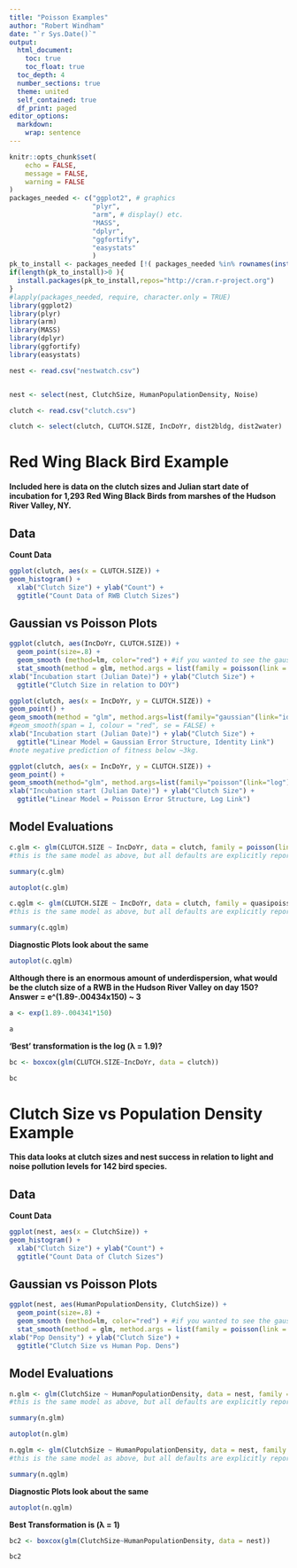 ```yaml
---
title: "Poisson Examples"
author: "Robert Windham"
date: "`r Sys.Date()`"
output:
  html_document:
    toc: true
    toc_float: true
  toc_depth: 4
  number_sections: true
  theme: united
  self_contained: true
  df_print: paged
editor_options:
  markdown:
    wrap: sentence
---
```





```r
knitr::opts_chunk$set(
	echo = FALSE,
	message = FALSE,
	warning = FALSE
)
packages_needed <- c("ggplot2", # graphics
                     "plyr",
                     "arm", # display() etc.
                     "MASS",
                     "dplyr",
                     "ggfortify",
                     "easystats"
                     )
pk_to_install <- packages_needed [!( packages_needed %in% rownames(installed.packages())  )]
if(length(pk_to_install)>0 ){
  install.packages(pk_to_install,repos="http://cran.r-project.org")
}
#lapply(packages_needed, require, character.only = TRUE)
library(ggplot2)
library(plyr)
library(arm)
library(MASS)
library(dplyr)
library(ggfortify)
library(easystats)
```




```r
nest <- read.csv("nestwatch.csv")


nest <- select(nest, ClutchSize, HumanPopulationDensity, Noise)

```





```r
clutch <- read.csv("clutch.csv")

clutch <- select(clutch, CLUTCH.SIZE, IncDoYr, dist2bldg, dist2water)


```





# Red Wing Black Bird Example



**Included here is data on the clutch sizes and Julian start date of incubation for 1,293 Red Wing Black Birds from marshes of the Hudson River Valley, NY.**






## Data 


**Count Data**



```r
ggplot(clutch, aes(x = CLUTCH.SIZE)) +
geom_histogram() +
  xlab("Clutch Size") + ylab("Count") +
  ggtitle("Count Data of RWB Clutch Sizes")
```




## Gaussian vs Poisson Plots




```r
ggplot(clutch, aes(IncDoYr, CLUTCH.SIZE)) +
  geom_point(size=.8) +
  geom_smooth (method=lm, color="red") + #if you wanted to see the gaussian/identity fit
  stat_smooth(method = glm, method.args = list(family = poisson(link = "log"))) +
xlab("Incubation start (Julian Date)") + ylab("Clutch Size") + 
  ggtitle("Clutch Size in relation to DOY")
```





```r
ggplot(clutch, aes(x = IncDoYr, y = CLUTCH.SIZE)) +
geom_point() +
geom_smooth(method = "glm", method.args=list(family="gaussian"(link="identity")))+
#geom_smooth(span = 1, colour = "red", se = FALSE) +
xlab("Incubation start (Julian Date)") + ylab("Clutch Size") +
  ggtitle("Linear Model = Gaussian Error Structure, Identity Link")
#note negative prediction of fitness below ~3kg.

ggplot(clutch, aes(x = IncDoYr, y = CLUTCH.SIZE)) +
geom_point() +
geom_smooth(method="glm", method.args=list(family="poisson"(link="log"))) +
xlab("Incubation start (Julian Date)") + ylab("Clutch Size") +
  ggtitle("Linear Model = Poisson Error Structure, Log Link")
```






## Model Evaluations





```r
c.glm <- glm(CLUTCH.SIZE ~ IncDoYr, data = clutch, family = poisson(link = log))
#this is the same model as above, but all defaults are explicitly reported rather than assumed

summary(c.glm)
```

```r
autoplot(c.glm)
```

```r
c.qglm <- glm(CLUTCH.SIZE ~ IncDoYr, data = clutch, family = quasipoisson)
#this is the same model as above, but all defaults are explicitly reported rather than assumed

summary(c.qglm)
```



**Diagnostic Plots look about the same**



```r
autoplot(c.qglm)
```



**Although there is an enormous amount of underdispersion, what would be the clutch size of a RWB in the Hudson River Valley on day 150? Answer = e^(1.89-.00434x150) ~ 3**



```r

a <- exp(1.89-.004341*150)

a

```



**'Best' transformation is the log (λ = 1.9)?**




```r

bc <- boxcox(glm(CLUTCH.SIZE~IncDoYr, data = clutch))

bc
```




# Clutch Size vs Population Density Example



**This data looks at clutch sizes and nest success in relation to light and noise pollution levels for 142 bird species.**




## Data 



**Count Data**


```r
ggplot(nest, aes(x = ClutchSize)) +
geom_histogram() +
  xlab("Clutch Size") + ylab("Count") +
  ggtitle("Count Data of Clutch Sizes")
```




## Gaussian vs Poisson Plots




```r
ggplot(nest, aes(HumanPopulationDensity, ClutchSize)) +
  geom_point(size=.8) +
  geom_smooth (method=lm, color="red") + #if you wanted to see the gaussian/identity fit
  stat_smooth(method = glm, method.args = list(family = poisson(link = "log"))) +
xlab("Pop Density") + ylab("Clutch Size") + 
  ggtitle("Clutch Size vs Human Pop. Dens")
```



## Model Evaluations



```r
n.glm <- glm(ClutchSize ~ HumanPopulationDensity, data = nest, family = poisson(link = log))
#this is the same model as above, but all defaults are explicitly reported rather than assumed

summary(n.glm)
```

```r
autoplot(n.glm)
```



```r
n.qglm <- glm(ClutchSize ~ HumanPopulationDensity, data = nest, family = quasipoisson)
#this is the same model as above, but all defaults are explicitly reported rather than assumed

summary(n.qglm)
```



**Diagnostic Plots look about the same**



```r
autoplot(n.qglm)
```


**Best Transformation is (λ = 1)**



```r

bc2 <- boxcox(glm(ClutchSize~HumanPopulationDensity, data = nest))

bc2
```